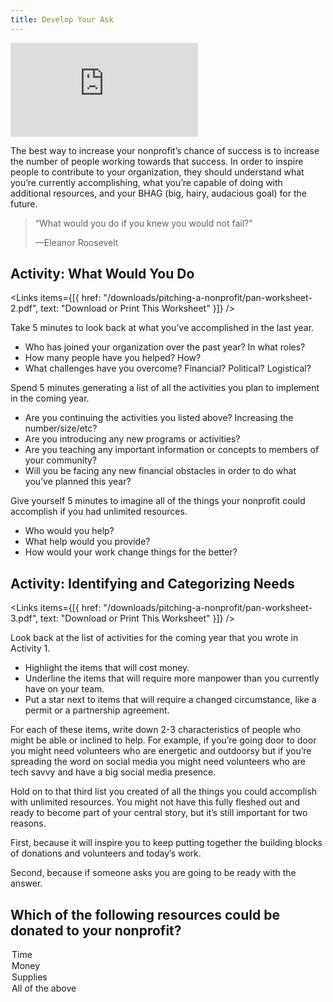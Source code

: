 ```yaml
---
title: Develop Your Ask
---
```


<Embed src="https://player.vimeo.com/video/919324124?h=ea7d8e592b" />

The best way to increase your nonprofit’s chance of success is to increase the number of people working towards that success. In order to inspire people to contribute to your organization, they should understand what you’re currently accomplishing, what you’re capable of doing with additional resources, and your BHAG (big, hairy, audacious goal) for the future.

> “What would you do if you knew you would not fail?”
> 
> —Eleanor Roosevelt

## Activity: What Would You Do

<Links
  items={[{
    href: "/downloads/pitching-a-nonprofit/pan-worksheet-2.pdf",
    text: "Download or Print This Worksheet"
  }]}
/>

Take 5 minutes to look back at what you’ve accomplished in the last year. 

- Who has joined your organization over the past year? In what roles?
- How many people have you helped? How?
- What challenges have you overcome? Financial? Political? Logistical?

Spend 5 minutes generating a list of all the activities you plan to implement in the coming year.

- Are you continuing the activities you listed above? Increasing the number/size/etc?
- Are you introducing any new programs or activities?
- Are you teaching any important information or concepts to members of your community?
- Will you be facing any new financial obstacles in order to do what you’ve planned this year?

Give yourself 5 minutes to imagine all of the things your nonprofit could accomplish if you had unlimited resources.

- Who would you help?
- What help would you provide?
- How would your work change things for the better?

## Activity: Identifying and Categorizing Needs

<Links
  items={[{
    href: "/downloads/pitching-a-nonprofit/pan-worksheet-3.pdf",
    text: "Download or Print This Worksheet"
  }]}
/>

Look back at the list of activities for the coming year that you wrote in Activity 1. 

- Highlight the items that will cost money. 
- Underline the items that will require more manpower than you currently have on your team. 
- Put a star next to items that will require a changed circumstance, like a permit or a partnership agreement. 

For each of these items, write down 2-3 characteristics of people who might be able or inclined to help. For example, if you’re going door to door you might need volunteers who are energetic and outdoorsy but if you’re spreading the word on social media you might need volunteers who are tech savvy and have a big social media presence.

<Box>
Hold on to that third list you created of all the things you could accomplish with unlimited resources. You might not have this fully fleshed out and ready to become part of your central story, but it’s still important for two reasons.

First, because it will inspire you to keep putting together the building blocks of donations and volunteers and today’s work.

Second, because if someone asks you are going to be ready with the answer.
</Box>

<Box>

  ## Which of the following resources could be donated to your nonprofit?

  <MultipleChoice>
    <Option>
      Time
    </Option>
    <Option>
      Money
    </Option>
    <Option>
      Supplies
    </Option>
    <Option isCorrect>
      All of the above
    </Option>
  </MultipleChoice>

</Box>
